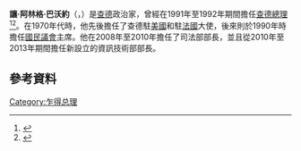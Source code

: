 {{Infobox Prime Minister 
| image =   |
| name         = 讓·阿林格·巴沃約
| order        = [[查德總理|查德總理]]
| president    = [[伊德里斯·德比|伊德里斯·德比]]
| term_start   = 1991年3月4日
| term_end     = 1992年5月20日
| predecessor  = 無
| successor    = [[約瑟夫·約多伊曼|約瑟夫·約多伊曼]]
| birth_date   = {{birth date and age|1937|8|18}}
| death_date   = 
| nationality  = {{flagicon|Chad}} [[查德|查德]]
| birth_place  = [[法屬赤道非洲|法屬赤道非洲]][[恩賈梅納|拉密堡]]
| death_place  = 
| party        = {{link-en|民主共和聯盟 (查德)|Union for Democracy and Republic (Chad)|民主共和聯盟}}
}}
'''讓·阿林格·巴沃約'''（{{Lang-fr|'''Jean Alingué Bawoyeu'''}}，{{bd|1937年|8月18日}}）是[[查德|查德]]政治家，曾經在1991年至1992年期間擔任[[查德總理|查德總理]]<ref name=RB>{{citation|author=Buijtenhuijs, Robert|title=Transition et élections au Tchad, 1993-1997: restauration autoritaire et recomposition politique|publisher=Karthala|year=1998|pages=318|isbn=2-86537-868-3}}</ref><ref>{{Citation| author= R. May & S. Massey| title = The Chadian Party System: Rhetoric and Reality| journal = Democratization| volume = 9 (3)| pages = 72–91 | date = Autumn 2002}}</ref>。在1970年代時，他先後擔任了查德駐[[美國|美國]]和駐[[法國|法國]]大使，後來則於1990年時擔任[[國民議會_(查德)|國民議會]]主席。他在2008年至2010年擔任了司法部部長，並且從2010年至2013年期間擔任新設立的資訊技術部部長。

== 參考資料 ==
{{Reflist}}

[[Category:乍得总理|Category:乍得总理]]